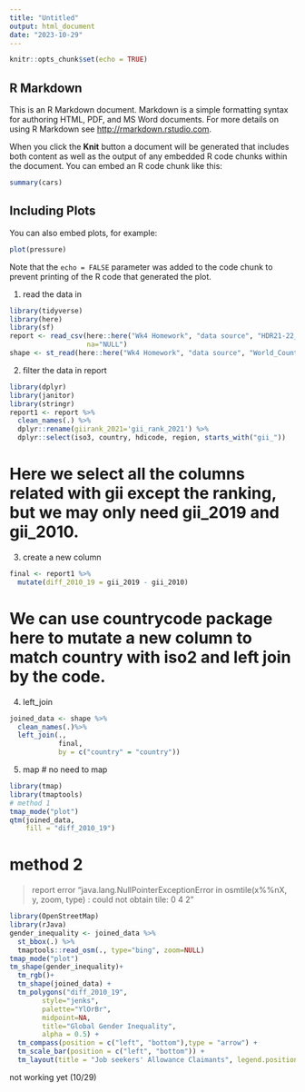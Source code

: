 ```yaml
---
title: "Untitled"
output: html_document
date: "2023-10-29"
---
```


```r
knitr::opts_chunk$set(echo = TRUE)
```

## R Markdown

This is an R Markdown document. Markdown is a simple formatting syntax for authoring HTML, PDF, and MS Word documents. For more details on using R Markdown see <http://rmarkdown.rstudio.com>.

When you click the **Knit** button a document will be generated that includes both content as well as the output of any embedded R code chunks within the document. You can embed an R code chunk like this:

```r
summary(cars)
```

## Including Plots

You can also embed plots, for example:

```r
plot(pressure)
```

Note that the `echo = FALSE` parameter was added to the code chunk to prevent printing of the R code that generated the plot.

1. read the data in
```r
library(tidyverse)
library(here)
library(sf)
report <- read_csv(here::here("Wk4 Homework", "data source", "HDR21-22_Composite_indices_complete_time_series.csv"),
                   na="NULL")
shape <- st_read(here::here("Wk4 Homework", "data source", "World_Countries_Generalized", "World_Countries_Generalized.shp"))
```
2. filter the data in report
```r
library(dplyr)
library(janitor)
library(stringr)
report1 <- report %>%
  clean_names(.) %>%
  dplyr::rename(giirank_2021='gii_rank_2021') %>%
  dplyr::select(iso3, country, hdicode, region, starts_with("gii_"))
```
# Here we select all the columns related with gii except the ranking, but we may only need gii_2019 and gii_2010.

3. create a new column
```r
final <- report1 %>%
  mutate(diff_2010_19 = gii_2019 - gii_2010)
```
# We can use countrycode package here to mutate a new column to match country with iso2 and left join by the code.

4. left_join
```r
joined_data <- shape %>%
  clean_names(.)%>%
  left_join(.,
            final,
            by = c("country" = "country"))
```
5. map # no need to map
```r
library(tmap)
library(tmaptools)
# method 1
tmap_mode("plot")
qtm(joined_data, 
    fill = "diff_2010_19")
```
# method 2
> report error "java.lang.NullPointerExceptionError in osmtile(x%%nX, y, zoom, type) : could not obtain tile: 0 4 2"
```r
library(OpenStreetMap)
library(rJava)
gender_inequality <- joined_data %>%
  st_bbox(.) %>%
  tmaptools::read_osm(., type="bing", zoom=NULL)
tmap_mode("plot")
tm_shape(gender_inequality)+
  tm_rgb()+
  tm_shape(joined_data) + 
  tm_polygons("diff_2010_19", 
        style="jenks",
        palette="YlOrBr",
        midpoint=NA,
        title="Global Gender Inequality",
        alpha = 0.5) + 
  tm_compass(position = c("left", "bottom"),type = "arrow") + 
  tm_scale_bar(position = c("left", "bottom")) +
  tm_layout(title = "Job seekers' Allowance Claimants", legend.position = c("right", "bottom"))
```
not working yet (10/29)


